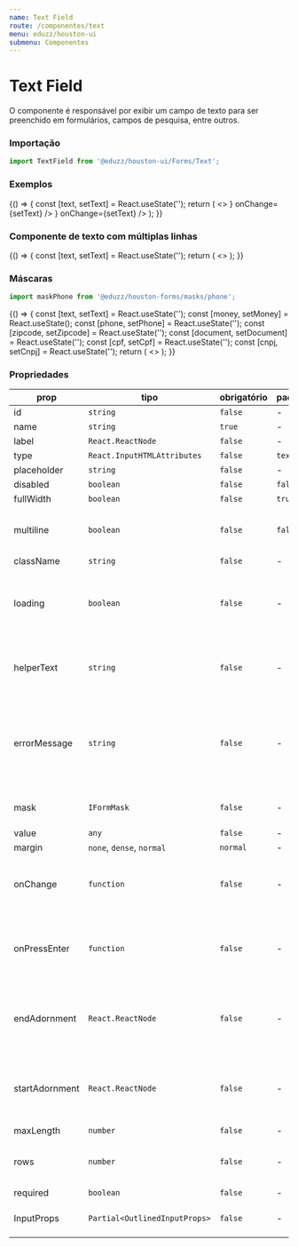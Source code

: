 ```yaml
---
name: Text Field
route: /componentes/text
menu: eduzz/houston-ui
submenu: Componentes
---
```





# Text Field

O componente é responsável por exibir um campo de texto para ser preenchido em formulários, campos de pesquisa, entre outros.

### Importação

```js
import TextField from '@eduzz/houston-ui/Forms/Text';
```

### Exemplos

<Playground>
  {() => {
    const [text, setText] = React.useState('');
    return (
      <>
        <TextField label='Campo de Texto' value={text} onChange={setText} />
        <TextField label='Campo com ícone' value={text} startAdornment={<InsertEmoticonIcon />} onChange={setText} />
        <TextField label='Campo com ícone' value={text} endAdornment={<InsertEmoticonIcon />} onChange={setText} />
        <TextField label='Campo de Texto' placeholder='Placeholder' value={text} onChange={setText} />
        <TextField label='Campo de Texto Desabilitado' disabled value='Valor enviado via propriedade' />
        <TextField label='Campo de Texto com Carregamento' loading value={text} onChange={setText} />
        <TextField
          label='Campo de Texto com Texto de Ajuda'
          helperText='Um exemplo de campo de ajuda'
          value={text}
          onChange={setText}
        />
        <TextField label='Campo de Texto com Erro' errorMessage='Mensagem de erro' value={text} onChange={setText} />
      </>
    );
  }}
</Playground>

### Componente de texto com múltiplas linhas

<Playground>
  {() => {
    const [text, setText] = React.useState('');
    return (
      <>
        <TextField label='Texto com múltiplas linhas' value={text} onChange={setText} multiline rows={6} />
        <TextField label='Texto com múltiplas linhas' disabled value={text} onChange={setText} multiline />
        <TextField
          label='Texto com múltiplas linhas com erro'
          errorMessage='Mensagem de erro'
          value={text}
          onChange={setText}
          multiline
        />
      </>
    );
  }}
</Playground>

### Máscaras

```js
import maskPhone from '@eduzz/houston-forms/masks/phone';
```

<Playground>
  {() => {
    const [text, setText] = React.useState('');
    const [money, setMoney] = React.useState();
    const [phone, setPhone] = React.useState('');
    const [zipcode, setZipcode] = React.useState('');
    const [document, setDocument] = React.useState('');
    const [cpf, setCpf] = React.useState('');
    const [cnpj, setCnpj] = React.useState('');
    return (
      <>
        <TextField label='Moeda' name='money' value={money} onChange={setMoney} mask={moneyMask} />
        <TextField label='Telefone' name='phone' value={phone} onChange={setPhone} mask={phoneMask} />
        <TextField label='CEP' name='zipcode' value={zipcode} onChange={setZipcode} mask={zipcodeMask} />
        <TextField label='Documento' name='document' value={document} onChange={setDocument} mask={documentMask} />
        <TextField label='CNPJ' name='cnpj' value={cnpj} onChange={setCnpj} mask={cnpjMask} />
        <TextField label='CPF' name='cpf' value={cpf} onChange={setCpf} mask={cpfMask} />
      </>
    );
  }}
</Playground>

### Propriedades

| prop           | tipo                          | obrigatório | padrão  | descrição                                                                           |
| -------------- | ----------------------------- | ----------- | ------- | ----------------------------------------------------------------------------------- |
| id             | `string`                      | `false`     | -       | -                                                                                   |
| name           | `string`                      | `true`      | -       | -                                                                                   |
| label          | `React.ReactNode`             | `false`     | -       | -                                                                                   |
| type           | `React.InputHTMLAttributes`   | `false`     | `text`  | -                                                                                   |
| placeholder    | `string`                      | `false`     | -       | -                                                                                   |
| disabled       | `boolean`                     | `false`     | `false` | -                                                                                   |
| fullWidth      | `boolean`                     | `false`     | `true`  | -                                                                                   |
| multiline      | `boolean`                     | `false`     | `false` | Permite um campo de texto com várias linhas.                                        |
| className      | `string`                      | `false`     | -       | -                                                                                   |
| loading        | `boolean`                     | `false`     | -       | Exibe ícone de carregamento no componente de texto.                                 |
| helperText     | `string`                      | `false`     | -       | Exibe texto de ajuda abaixo do componente de texto.                                 |
| errorMessage   | `string`                      | `false`     | -       | Exibe uma mensagem de erro no componente de texto, assim como indica erro no campo. |
| mask           | `IFormMask`                   | `false`     | -       | Máscara que será aplicada no campo.                                                 |
| value          | `any`                         | `false`     | -       | -                                                                                   |
| margin         | `none`, `dense`, `normal`     | `normal`    | -       | -                                                                                   |
| onChange       | `function`                    | `false`     | -       | Função disparada ao alterar o valor do campo de texto.                              |
| onPressEnter   | `function`                    | `false`     | -       | Função disparada ao apertar Enter dentro do campo de texto.                         |
| endAdornment   | `React.ReactNode`             | `false`     | -       | Ícone ou botão com ícone que será exibido no final do campo.                        |
| startAdornment | `React.ReactNode`             | `false`     | -       | Ícone ou botão com ícone que será exibido no início do campo.                       |
| maxLength      | `number`                      | `false`     | -       | -                                                                                   |
| rows           | `number`                      | `false`     | -       | Número de linhas quando `multiline` for verdadeiro.                                 |
| required       | `boolean`                     | `false`     | -       | -                                                                                   |
| InputProps     | `Partial<OutlinedInputProps>` | `false`     | -       | Props aplicadas no input.                                                           |
